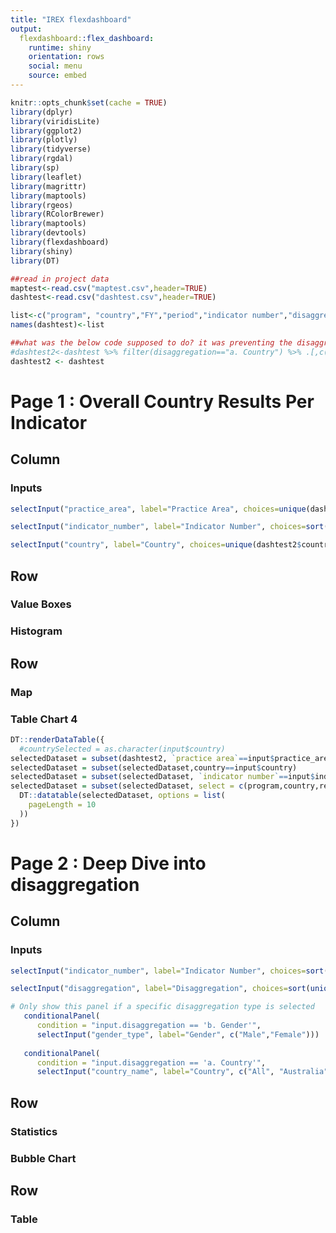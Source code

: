 ```yaml
---
title: "IREX flexdashboard"
output: 
  flexdashboard::flex_dashboard:
    runtime: shiny
    orientation: rows
    social: menu
    source: embed
--- 
```


```r
knitr::opts_chunk$set(cache = TRUE)
library(dplyr)
library(viridisLite)
library(ggplot2)
library(plotly)
library(tidyverse)
library(rgdal)
library(sp)
library(leaflet)
library(magrittr)
library(maptools)
library(rgeos)
library(RColorBrewer)
library(maptools)
library(devtools)
library(flexdashboard)
library(shiny)
library(DT)

##read in project data
maptest<-read.csv("maptest.csv",header=TRUE)
dashtest<-read.csv("dashtest.csv",header=TRUE)

list<-c("program", "country","FY","period","indicator number","disaggregation","disaggregation value","timing","noData","results","practice area")
names(dashtest)<-list 

##what was the below code supposed to do? it was preventing the disaggregations from being displayed properly
#dashtest2<-dashtest %>% filter(disaggregation=="a. Country") %>% .[,c(1,2,3,4,5,10,11)]
dashtest2 <- dashtest

```




Page 1 : Overall Country Results Per Indicator {data-icon="fa-list"}
===================================== 

Column {.sidebar}
-------------------------------------
### Inputs

```r
selectInput("practice_area", label="Practice Area", choices=unique(dashtest2$`practice area`))

selectInput("indicator_number", label="Indicator Number", choices=sort(unique(dashtest2$`indicator number`)))

selectInput("country", label="Country", choices=unique(dashtest2$country)) 


```

Row
------------------------------------- 


### Value Boxes 



### Histogram



Row
------------------------------------- 

### Map

### Table Chart 4  

```r
DT::renderDataTable({ 
  #countrySelected = as.character(input$country) 
selectedDataset = subset(dashtest2, `practice area`==input$practice_area) 
selectedDataset = subset(selectedDataset,country==input$country) 
selectedDataset = subset(selectedDataset, `indicator number`==input$indicator_number)
selectedDataset = subset(selectedDataset, select = c(program,country,results))
  DT::datatable(selectedDataset, options = list(
    pageLength = 10
  ))
})
```

Page 2 : Deep Dive into disaggregation {data-icon="fa-map"}
===================================== 

Column {.sidebar}
-------------------------------------
### Inputs

```r

selectInput("indicator_number", label="Indicator Number", choices=sort(unique(dashtest2$`indicator number`)))

selectInput("disaggregation", label="Disaggregation", choices=sort(unique(dashtest2$disaggregation))) 

# Only show this panel if a specific disaggregation type is selected
   conditionalPanel(
      condition = "input.disaggregation == 'b. Gender'",
      selectInput("gender_type", label="Gender", c("Male","Female")))  
   
   conditionalPanel(
      condition = "input.disaggregation == 'a. Country'",
      selectInput("country_name", label="Country", c("All", "Australia"))) 
```

Row
------------------------------------- 

### Statistics

### Bubble Chart

Row
------------------------------------- 

### Table 

